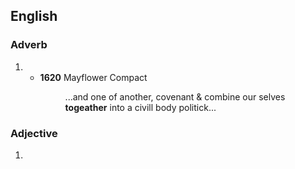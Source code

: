 ==English==

===Adverb===
{{head|en|adverb}}

# {{archaic spelling of|together|lang=en}}
#* '''1620''' Mayflower Compact
#*: ...and one of another, covenant & combine our selves '''togeather''' into a civill body politick...

===Adjective===
{{head|en|adjective}}

# {{archaic spelling of|together|lang=en}}